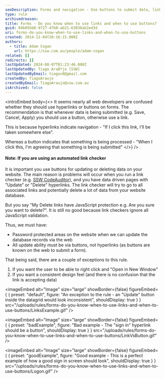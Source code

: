 ```yaml
---
seoDescription: Forms and navigation - Use buttons to submit data, links for navigation.
type: rule
archivedreason:
title: Forms - Do you know when to use links and when to use buttons?
guid: 04b05bb8-9727-47b0-ab21-63836ab2ed3d
uri: forms-do-you-know-when-to-use-links-and-when-to-use-buttons
created: 2014-12-04T20:16:15.000Z
authors:
  - title: Adam Cogan
    url: https://ssw.com.au/people/adam-cogan
related: []
redirects: []
lastUpdated: 2024-08-07T01:23:46.000Z
lastUpdatedBy: Tiago AraÃºjo [SSW]
lastUpdatedByEmail: tiagov8@gmail.com
createdBy: TiagoAraujo
createdByEmail: TiagoAraujo@ssw.com.au
isArchived: false
---
```


<introEmbed
  body={<>
It seems nearly all web developers are confused whether they should use hyperlinks or buttons on forms. The recommendation is that whenever data is being submitted (e.g. Save, Cancel, Apply) you should use a button, otherwise use a link.

This is because hyperlinks indicate navigation - "If I click this link, I'll be taken somewhere else".

Whereas a button indicates that something is being processed - "When I click this, I'm agreeing that something is being submitted"
  </>}
/>
#### Note: If you are using an automated link checker

It is important you use buttons for updating or deleting data on your website. The main reason is problems will occur when you run a link checker (e.g. [SSW CodeAuditor](https://codeauditor.com/)), and you have data driven pages with "Update" or "Delete" hyperlinks. The link checker will try to go to all associated links and potentially delete a lot of data from your website database.

But you say "My Delete links have JavaScript protection e.g. Are you sure you want to delete?". It is still no good because link checkers ignore all JavaScript validation.

Thus, we must have:

* Password protected areas on the website when we can update the database records via the web
* All update ability must be via buttons, not hyperlinks (as buttons are known on the web to submit a form).

That being said, there are a couple of exceptions to this rule.

1. If you want the user to be able to right click and "Open in New Window"
2. If you want a consistent design feel (and there is no confusion that the link is accepting data)


<imageEmbed
  alt="Image"
  size="large"
  showBorder={false}
  figureEmbed={ {
    preset: "default",
    figure: "An exception to the rule - an \"Update\" button inside the datagrid would look inconsistent",
    shouldDisplay: true
  } }
  src="/uploads/rules/forms-do-you-know-when-to-use-links-and-when-to-use-buttons/LinksExample.gif"
/>

<imageEmbed
  alt="Image"
  size="large"
  showBorder={false}
  figureEmbed={ {
    preset: "badExample",
    figure: "Bad example - The \"sign in\" hyperlink should be a button",
    shouldDisplay: true
  } }
  src="/uploads/rules/forms-do-you-know-when-to-use-links-and-when-to-use-buttons/LinkVsButton.gif"
/>

<imageEmbed
  alt="Image"
  size="large"
  showBorder={false}
  figureEmbed={ {
    preset: "goodExample",
    figure: "Good example - This is a perfect example of how a good sign in screen should look",
    shouldDisplay: true
  } }
  src="/uploads/rules/forms-do-you-know-when-to-use-links-and-when-to-use-buttons/Logon.gif"
/>

